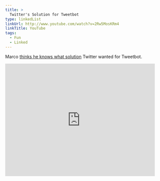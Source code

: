 ```yaml
---
title: >
  Twitter's Solution for Tweetbot
type: linkedList
linkUrl: http://www.youtube.com/watch?v=2Rw5MosKRm4
linkTitle: YouTube
tags:
  - Fun
  - Linked
---
```


Marco [thinks he knows what solution](http://www.marco.org/2012/08/27/tweetbot-alpha-pulled) Twitter wanted for Tweetbot.

<p>
    <iframe width="480" height="360" src="https://www.youtube.com/embed/2Rw5MosKRm4?rel=0" frameBorder="0" allowFullScreen=""></iframe>
</p>
